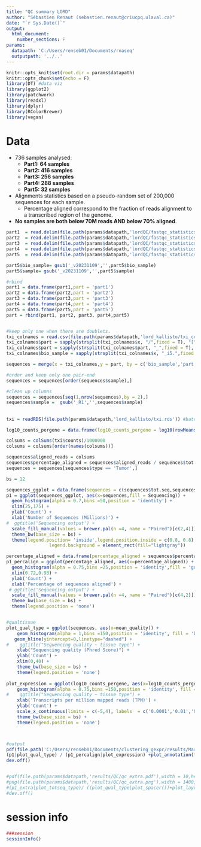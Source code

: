 ---
title: "QC summary LORD"
author: "Sébastien Renaut (sebastien.renaut@criucpq.ulaval.ca)"
date: "`r Sys.Date()`"
output:
  html_document:
    number_sections: F
params:
  datapath: 'C:/Users/renseb01/Documents/rnaseq'
  outputpath: '../..' 
---



```{r setup, include=FALSE}
knitr::opts_knit$set(root.dir = params$datapath)
knitr::opts_chunk$set(echo = F)
library(DT) #data viz
library(ggplot2)
library(patchwork)
library(readxl)
library(dplyr)
library(RColorBrewer)
library(vegan)
```

# Data
* 736 samples analysed: 
  * **Part1: 64 samples**
  * **Part2: 416 samples**
  * **Part3: 256 samples**
  * **Part4: 288 samples**
  * **Part5: 32 samples**
* Alignments statistics based on a pseudo-random set of 200,000 sequences for each sample.
  * Percentage aligned correspond to the fraction of reads alignment to a transcribed region of the genome.
* **No samples are both below 70M reads AND below 70% aligned**.

```{r data}
part1  = read.delim(file.path(params$datapath,'lordQC/fastqc_statistics_part1.csv'),header = T,sep = ' ')
part2  = read.delim(file.path(params$datapath,'lordQC/fastqc_statistics_part2.csv'),header = T,sep = ' ')
part3  = read.delim(file.path(params$datapath,'lordQC/fastqc_statistics_part3.csv'),header = T,sep = ' ')
part4  = read.delim(file.path(params$datapath,'lordQC/fastqc_statistics_part4.csv'),header = T,sep = ' ')
part5  = read.delim(file.path(params$datapath,'lordQC/fastqc_statistics_part5.csv'),header = T,sep = ' ')

part5$bio_sample= gsub('_v20231109','',part5$bio_sample)
part5$sample= gsub('_v20231109','',part5$sample)

#rbind
part1 = data.frame(part1,part = 'part1')
part2 = data.frame(part2,part = 'part2')
part3 = data.frame(part3,part = 'part3')
part4 = data.frame(part4,part = 'part4')
part5 = data.frame(part5,part = 'part5')
part = rbind(part1, part2, part3, part4,part5)


#keep only one when there are doublets.
txi_colnames = read.csv(file.path(params$datapath,'lord_kallisto/txi_colnames.csv'))
txi_colnames$part = sapply(strsplit(txi_colnames$x, "/",fixed = T), "[",1)
txi_colnames$part = sapply(strsplit(txi_colnames$part, "_",fixed = T), "[",2)
txi_colnames$bio_sample = sapply(strsplit(txi_colnames$x, "_i5.",fixed = T), "[",2) 

sequences = merge(x = txi_colnames,y = part, by = c('bio_sample','part'))

#order and keep only one pair-end
sequences = sequences[order(sequences$sample),]

#clean up columns
sequences = sequences[seq(1,nrow(sequences),by = 2),]
sequences$sample =  gsub('_R1','',sequences$sample)
```


##
```{r align}
txi = readRDS(file.path(params$datapath,'lord_kallisto/txi.rds')) #batch 5 are mostly reruns

log10_counts_pergene = data.frame(log10_counts_pergene = log10(rowMeans(txi$abundance)))

colsums = colSums(txi$counts)/1000000
colsums = colsums[order(names(colsums))]

sequences$aligned_reads = colsums
sequences$percentage_aligned = sequences$aligned_reads / sequences$tot.seq
sequences = sequences[sequences$type == 'Tumor',]

bs = 12

sequences_ggplot = data.frame(sequences = c(sequences$tot.seq,sequences$aligned_reads), Sequencing = c(rep('raw',515),rep('aligned',515)))
p1 = ggplot(sequences_ggplot, aes(x=sequences,fill = Sequencing)) +
  geom_histogram(alpha = 0.7,bins =50,position = 'identity') + 
  xlim(25,175) +
  ylab('Count') +
  xlab('Number of Sequences (Millions)') + 
#  ggtitle('Sequencing output') +
  scale_fill_manual(values = brewer.pal(n =4, name = "Paired")[c(2,4)]) +
  theme_bw(base_size = bs) +
  theme(legend.position= 'inside',legend.position.inside = c(0.8, 0.8),
                legend.background = element_rect(fill="lightgray"))

percentage_aligned = data.frame(percentage_aligned = sequences$percentage_aligned*100)
p1_percalign = ggplot(percentage_aligned, aes(x=percentage_aligned)) +
  geom_histogram(alpha = 0.75,bins =25,position = 'identity',fill = 'goldenrod') + 
  xlim(0.72,0.93) +
  ylab('Count') +
  xlab('Percentage of sequences aligned') + 
 # ggtitle('Sequencing output') +
  scale_fill_manual(values = brewer.pal(n =4, name = "Paired")[c(4,2)]) +
  theme_bw(base_size = bs) +
  theme(legend.position = 'none')


#qualtissue
plot_qual_type = ggplot(sequences, aes(x=mean_quality)) +
    geom_histogram(alpha = 1,bins =150,position = 'identity', fill = 'black') + 
   geom_hline(yintercept=0,linetype="dashed") + 
#    ggtitle("Sequencing quality ~ tissue type") +
    xlab("Sequencing quality (Phred Score)") + 
    ylab('Count') +
    xlim(0,40) +
    theme_bw(base_size = bs) + 
    theme(legend.position = 'none')
  
plot_expression = ggplot(log10_counts_pergene, aes(x=log10_counts_pergene)) +
    geom_histogram(alpha = 0.75,bins =150,position = 'identity', fill = 'red') + 
#    ggtitle("Sequencing quality ~ tissue type") +
    xlab('Transcripts per million mapped reads (TPM)') +
    ylab('Count') +
    scale_x_continuous(limits = c(-5,4), labels  = c('0.0001','0.01','0.1','1','10','100','1000'), breaks=c(-4,-2,-1,0,1,2,3)) +
    theme_bw(base_size = bs) + 
    theme(legend.position = 'none')



#output
pdf(file.path('C:/Users/renseb01/Documents/clustering_gexpr/results/Mar2025','FigureS1_qc.pdf'),width = 10,height = 8)
(p1|plot_qual_type) / (p1_percalign|plot_expression) +plot_annotation(tag_levels  = 'A') 
dev.off()


#pdf(file.path(params$datapath,'results/QC/qc_extra.pdf'),width = 10,height = 6.7)
#png(file.path(params$datapath,'results/QC/qc_extra.png'),width = 1400, height = 1000)
#(p1_extra|plot_totseq_type)/ ((plot_qual_type|plot_spacer())+plot_layout(width = c(5.7,4.3)))
#dev.off()
```
 
# session info 
```{r session, message= T}
###session
sessionInfo()
```
     
     
